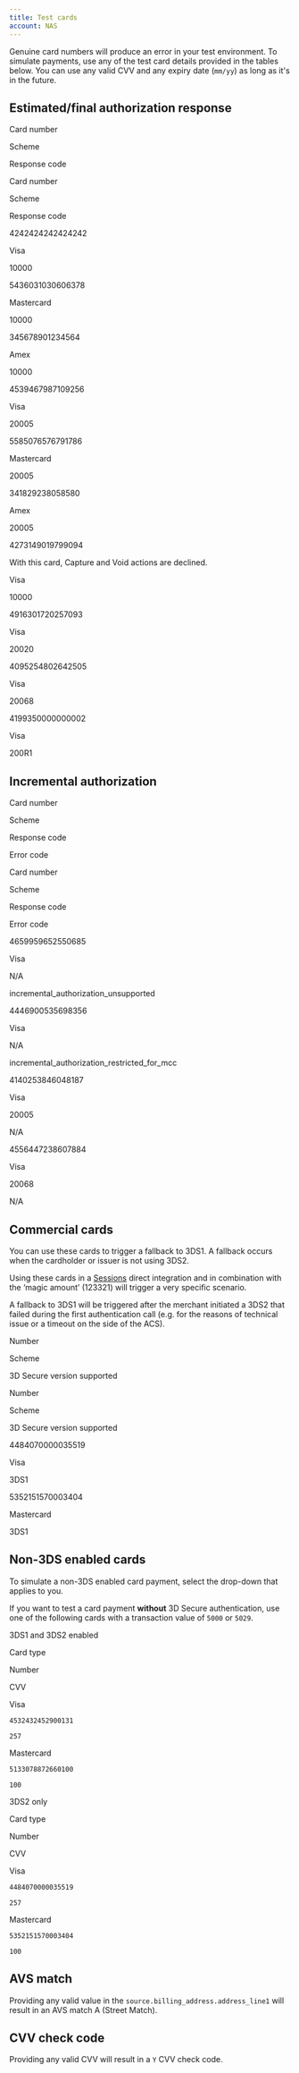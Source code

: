 ```yaml
---
title: Test cards
account: NAS
---
```


Genuine card numbers will produce an error in your test environment. To simulate payments, use any of the test card details provided in the tables below. You can use any valid CVV and any expiry date (`mm/yy`) as long as it's in the future.

Estimated/final authorization response
--------------------------------------

Card number

Scheme

Response code

Card number

Scheme

Response code

4242424242424242

Visa

10000

5436031030606378

Mastercard

10000

345678901234564

Amex

10000

4539467987109256

Visa

20005

5585076576791786

Mastercard

20005

341829238058580

Amex

20005

4273149019799094

With this card, Capture and Void actions are declined.

Visa

10000

4916301720257093

Visa

20020

4095254802642505

Visa

20068

4199350000000002

Visa

200R1

Incremental authorization
-------------------------

Card number

Scheme

Response code

Error code

Card number

Scheme

Response code

Error code

4659959652550685

Visa

N/A

incremental\_authorization\_unsupported

4446900535698356

Visa

N/A

incremental\_authorization\_restricted\_for\_mcc 

4140253846048187

Visa

20005

N/A

4556447238607884

Visa

20068

N/A

Commercial cards
----------------

You can use these cards to trigger a fallback to 3DS1. A fallback occurs when the cardholder or issuer is not using 3DS2. 

Using these cards in a [Sessions](/display/x/Sessions) direct integration and in combination with the ‘magic amount’ (123321) will trigger a very specific scenario.

A fallback to 3DS1 will be triggered after the merchant initiated a 3DS2 that failed during the first authentication call (e.g. for the reasons of technical issue or a timeout on the side of the ACS).

  

Number

Scheme

3D Secure version supported

Number

Scheme

3D Secure version supported

4484070000035519

Visa

3DS1

5352151570003404

Mastercard

3DS1

Non-3DS enabled cards
---------------------

To simulate a non-3DS enabled card payment, select the drop-down that applies to you.  

If you want to test a card payment **without** 3D Secure authentication, use one of the following cards with a transaction value of `5000` or `5029`.

  

 3DS1 and 3DS2 enabled

Card type

Number

CVV

Visa

`4532432452900131  
`

`257`

Mastercard

`5133078872660100  
`

`100`

  

 3DS2 only

Card type

Number

CVV

Visa

`4484070000035519`

`257`

Mastercard

`5352151570003404`

`100`

AVS match
---------

Providing any valid value in the `source.billing_address.address_line1` will result in an AVS match A (Street Match).

CVV check code
--------------

Providing any valid CVV will result in a `Y` CVV check code.

  

